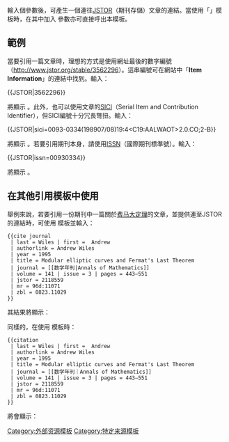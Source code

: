 <includeonly><!-- 在這裡加入模板的保護標識 --></includeonly><noinclude>{{Documentation subpage}}</noinclude>
<!-- 在本行下編輯模板說明 -->
輸入個參數後，可產生一個連往[[JSTOR]]（期刊存儲）文章的連結。當使用「{{cs1}}」模板時，在其中加入 {{para|jstor}} 參數亦可直接呼出本模板。

== 範例 ==
當要引用一篇文章時，理想的方式是使用網址最後的數字編號（[http://www.jstor.org/stable/3562296 http://www.jstor.org/stable/3562296]）。這串編號可在網站中「'''Item Information'''」的連結中找到。輸入：

<nowiki>{{JSTOR|3562296}}</nowiki>

將顯示 {{JSTOR|3562296}}。此外，也可以使用文章的[[SICI]]（Serial Item and Contribution Identifier），但SICI編號十分冗長彆扭。輸入：

<nowiki>{{JSTOR|sici=0093-0334(198907/08)19:4<C19:AALWAOT>2.0.CO;2-B}}</nowiki>

將顯示 {{JSTOR|sici=0093-0334(198907/08)19:4<C19:AALWAOT>2.0.CO;2-B}}。若要引用期刊本身，請使用[[國際標準期刊號|ISSN]]（國際期刊標準號）。輸入：

<nowiki>{{JSTOR|issn=00930334}}</nowiki>

將顯示 {{JSTOR|issn=00930334}}。

== 在其他引用模板中使用 ==

舉例來說，若要引用一份期刊中一篇關於[[费马大定理]]的文章，並提供連至JSTOR的連結時，可使用 {{tl|cite journal}} 模板並輸入：

<pre style="overflow:auto;">
{{cite journal
 | last = Wiles | first =  Andrew
 | authorlink = Andrew Wiles
 | year = 1995
 | title = Modular elliptic curves and Fermat's Last Theorem
 | journal = [[数学年刊|Annals of Mathematics]]
 | volume = 141 | issue = 3 | pages = 443–551
 | jstor = 2118559
 | mr = 96d:11071
 | zbl = 0823.11029
}}</pre>

其結果將顯示：

:{{cite journal
 | last = Wiles | first = Andrew
 | authorlink = Andrew Wiles
 | year = 1995
 | title = Modular elliptic curves and Fermat's Last Theorem
 | journal = [[数学年刊|Annals of Mathematics]]
 | volume = 141 | issue = 3 | pages = 443–551
 | jstor = 2118559
 | mr = 96d:11071
 | zbl = 0823.11029
}}

同樣的，在使用 {{tl|citation}} 模板時：

<pre style="overflow:auto;">
{{citation
 | last = Wiles | first =  Andrew
 | authorlink = Andrew Wiles
 | year = 1995
 | title = Modular elliptic curves and Fermat's Last Theorem
 | journal = [[数学年刊｜Annals of Mathematics]]
 | volume = 141 | issue = 3 | pages = 443–551
 | jstor = 2118559
 | mr = 96d:11071
 | zbl = 0823.11029
}}</pre>

將會顯示：

:{{citation
 | last = Wiles | first = Andrew
 | authorlink = Andrew Wiles
 | year = 1995
 | title = Modular elliptic curves and Fermat's Last Theorem
 | journal = [[数学年刊|Annals of Mathematics]]
 | volume = 141 | issue = 3 | pages = 443–551
 | jstor = 2118559
 | mr = 96d:11071
 | zbl = 0823.11029
}}<includeonly>
</includeonly>
<includeonly>
<!-- 本行下加入模板的分類 -->
[[Category:外部资源模板]]
[[Category:特定来源模板]]
</includeonly>